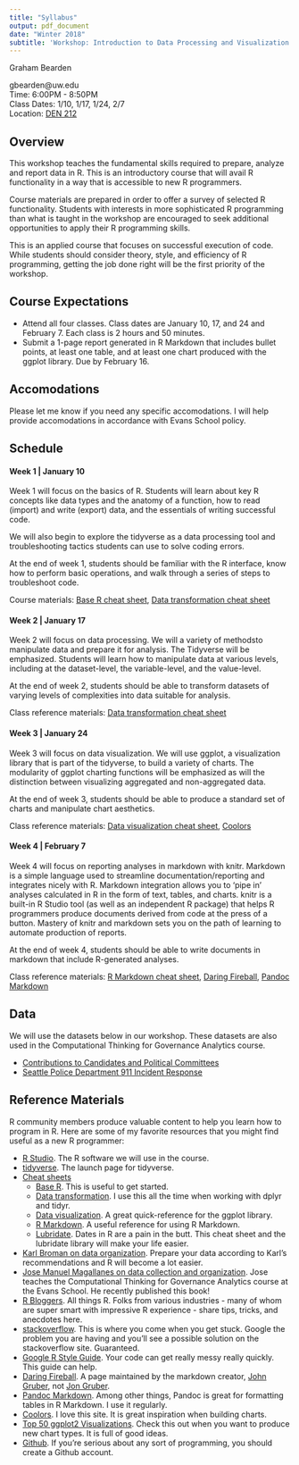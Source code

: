 ```yaml
---
title: "Syllabus"
output: pdf_document
date: "Winter 2018"
subtitle: 'Workshop: Introduction to Data Processing and Visualization Design in R'
---
```


Graham Bearden

gbearden@uw.edu  
Time: 6:00PM - 8:50PM  
Class Dates: 1/10, 1/17, 1/24, 2/7  
Location: [DEN 212](http://www.washington.edu/maps/#!/den)

## Overview

This workshop teaches the fundamental skills required to prepare, analyze and report data in R. This is an introductory course that will avail R functionality in a way that is accessible to new R programmers. 

Course materials are prepared in order to offer a survey of selected R functionality. Students with interests in more sophisticated R programming than what is taught in the workshop are encouraged to seek additional opportunities to apply their R programming skills.

This is an applied course that focuses on successful execution of code. While students should consider theory, style, and efficiency of R programming, getting the job done right will be the first priority of the workshop.

## Course Expectations

- Attend all four classes. Class dates are January 10, 17, and 24 and February 7. Each class is 2 hours and 50 minutes.
- Submit a 1-page report generated in R Markdown that includes bullet points, at least one table, and at least one chart produced with the ggplot library. Due by February 16.

## Accomodations

Please let me know if you need any specific accomodations. I will help provide accomodations in accordance with Evans School policy.

## Schedule

#### Week 1 | January 10

Week 1 will focus on the basics of R. Students will learn about key R concepts like data types and the anatomy of a function, how to read (import) and write (export) data, and the essentials of writing successful code.

We will also begin to explore the tidyverse as a data processing tool and troubleshooting tactics students can use to solve coding errors.

At the end of week 1, students should be familiar with the R interface, know how to perform basic operations, and walk through a series of steps to troubleshoot code.

Course materials: [Base R cheat sheet](https://www.rstudio.com/wp-content/uploads/2016/05/base-r.pdf), [Data transformation cheat sheet](https://www.rstudio.com/wp-content/uploads/2015/02/data-wrangling-cheatsheet.pdf)

#### Week 2 | January 17

Week 2 will focus on data processing. We will a variety of methodsto manipulate data and prepare it for analysis. The Tidyverse will be emphasized. Students will learn how to manipulate data at various levels, including at the dataset-level, the variable-level, and the value-level.

At the end of week 2, students should be able to transform datasets of varying levels of complexities into data suitable for analysis.

Class reference materials: [Data transformation cheat sheet](https://www.rstudio.com/wp-content/uploads/2015/02/data-wrangling-cheatsheet.pdf)

#### Week 3 | January 24

Week 3 will focus on data visualization. We will use ggplot, a visualization library that is part of the tidyverse, to build a variety of charts. The modularity of ggplot charting functions will be emphasized as will the distinction between visualizing aggregated and non-aggregated data.

At the end of week 3, students should be able to produce a standard set of charts and manipulate chart aesthetics.

Class reference materials: [Data visualization cheat sheet](https://www.rstudio.com/wp-content/uploads/2016/11/ggplot2-cheatsheet-2.1.pdf), [Coolors](https://coolors.co/)

#### Week 4 | February 7

Week 4 will focus on reporting analyses in markdown with knitr. Markdown is a simple language used to streamline documentation/reporting and integrates nicely with R. Markdown integration allows you to 'pipe in' analyses calculated in R in the form of text, tables, and charts. knitr is a built-in R Studio tool (as well as an independent R package) that helps R programmers produce documents derived from code at the press of a button. Mastery of knitr and markdown sets you on the path of learning to automate production of reports.

At the end of week 4, students should be able to write documents in markdown that include R-generated analyses.

Class reference materials: [R Markdown cheat sheet](https://www.rstudio.com/wp-content/uploads/2016/03/rmarkdown-cheatsheet-2.0.pdf), [Daring Fireball](https://daringfireball.net/projects/markdown/), [Pandoc Markdown](http://rmarkdown.rstudio.com/authoring_pandoc_markdown.html)

## Data

We will use the datasets below in our workshop. These datasets are also used in the Computational Thinking for Governance Analytics course.

* [Contributions to Candidates and Political Committees](https://data.wa.gov/Politics/Contributions-to-Candidates-and-Political-Committe/kv7h-kjye)
* [Seattle Police Department 911 Incident Response](https://data.seattle.gov/Public-Safety/Seattle-Police-Department-911-Incident-Response/3k2p-39jp)

\newpage
## Reference Materials

R community members produce valuable content to help you learn how to program in R. Here are some of my favorite resources that you might find useful as a new R programmer:

* [R Studio](https://www.rstudio.com/). The R software we will use in the course.
* [tidyverse](http://tidyverse.org/). The launch page for tidyverse.
* [Cheat sheets](https://www.rstudio.com/resources/cheatsheets/)
    + [Base R](https://www.rstudio.com/wp-content/uploads/2016/05/base-r.pdf). This is useful to get started.
    + [Data transformation](https://www.rstudio.com/wp-content/uploads/2015/02/data-wrangling-cheatsheet.pdf). I use this all the time when working with dplyr and tidyr.
    + [Data visualization](https://www.rstudio.com/wp-content/uploads/2016/11/ggplot2-cheatsheet-2.1.pdf). A great quick-reference for the ggplot library.
    + [R Markdown](https://www.rstudio.com/wp-content/uploads/2016/03/rmarkdown-cheatsheet-2.0.pdf). A useful reference for using R Markdown.
    + [Lubridate](http://blog.yhat.com/static/pdf/R_date_cheat_sheet.pdf). Dates in R are a pain in the butt. This cheat sheet and the lubridate library will make your life easier.
* [Karl Broman on data organization](http://kbroman.org/dataorg/). Prepare your data according to Karl's recommendations and R will become a lot easier.
* [Jose Manuel Magallanes on data collection and organization](https://www.amazon.com/Introduction-Science-Social-Policy-Research/dp/1107540259/ref=sr_1_1?ie=UTF8&qid=1504135785&sr=8-1&keywords=jose+manuel+magallanes). Jose teaches the Computational Thinking for Governance Analytics course at the Evans School. He recently published this book!
* [R Bloggers](https://www.r-bloggers.com/). All things R. Folks from various industries - many of whom are super smart with impressive R experience - share tips, tricks, and anecdotes here.
* [stackoverflow](https://stackoverflow.com/documentation/r/topics). This is where you come when you get stuck. Google the problem you are having and you'll see a possible solution on the stackoverflow site. Guaranteed.
* [Google R Style Guide](https://google.github.io/styleguide/Rguide.xml). Your code can get really messy really quickly. This guide can help.
* [Daring Fireball](https://daringfireball.net/projects/markdown/). A page maintained by the markdown creator, [John Gruber](https://en.wikipedia.org/wiki/John_Gruber), not [Jon Gruber](https://en.wikipedia.org/wiki/Jonathan_Gruber_(economist)).
* [Pandoc Markdown](http://rmarkdown.rstudio.com/authoring_pandoc_markdown.html). Among other things, Pandoc is great for formatting tables in R Markdown. I use it regularly. 
* [Coolors](https://coolors.co/). I love this site. It is great inspiration when building charts.
* [Top 50 ggplot2 Visualizations](http://uc-r.github.io/
http://r-statistics.co/Top50-Ggplot2-Visualizations-MasterList-R-Code.html). Check this out when you want to produce new chart types. It is full of good ideas.
* [Github](https://github.com/). If you're serious about any sort of programming, you should create a Github account.
